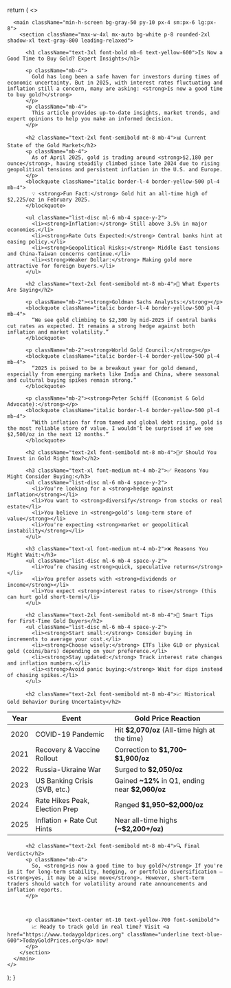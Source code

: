 
  return (
    <>
      <Head>
        <title>Is Now a Good Time to Buy Gold? Expert Insights</title>
        <meta
          name="description"
          content="Explore expert analysis and data-driven insights to determine whether 2025 is a smart time to invest in gold. Learn about market trends, inflation impact, and tips for new investors."
        />
        <meta
          name="keywords"
          content="buy gold 2025, gold investment, is it good time to invest in gold, gold trends 2025"
        />
      </Head>

      <main className="min-h-screen bg-gray-50 py-10 px-4 sm:px-6 lg:px-8">
        <section className="max-w-4xl mx-auto bg-white p-8 rounded-2xl shadow-xl text-gray-800 leading-relaxed">

          <h1 className="text-3xl font-bold mb-6 text-yellow-600">Is Now a Good Time to Buy Gold? Expert Insights</h1>

          <p className="mb-4">
            Gold has long been a safe haven for investors during times of economic uncertainty. But in 2025, with interest rates fluctuating and inflation still a concern, many are asking: <strong>Is now a good time to buy gold?</strong>
          </p>
          <p className="mb-4">
            This article provides up-to-date insights, market trends, and expert opinions to help you make an informed decision.
          </p>

          <h2 className="text-2xl font-semibold mt-8 mb-4">📊 Current State of the Gold Market</h2>
          <p className="mb-4">
            As of April 2025, gold is trading around <strong>$2,180 per ounce</strong>, having steadily climbed since late 2024 due to rising geopolitical tensions and persistent inflation in the U.S. and Europe.
          </p>
          <blockquote className="italic border-l-4 border-yellow-500 pl-4 mb-4">
            💡 <strong>Fun Fact:</strong> Gold hit an all-time high of $2,225/oz in February 2025.
          </blockquote>

          <ul className="list-disc ml-6 mb-4 space-y-2">
            <li><strong>Inflation:</strong> Still above 3.5% in major economies.</li>
            <li><strong>Rate Cuts Expected:</strong> Central banks hint at easing policy.</li>
            <li><strong>Geopolitical Risks:</strong> Middle East tensions and China-Taiwan concerns continue.</li>
            <li><strong>Weaker Dollar:</strong> Making gold more attractive for foreign buyers.</li>
          </ul>

          <h2 className="text-2xl font-semibold mt-8 mb-4">💬 What Experts Are Saying</h2>

          <p className="mb-2"><strong>Goldman Sachs Analysts:</strong></p>
          <blockquote className="italic border-l-4 border-yellow-500 pl-4 mb-4">
            “We see gold climbing to $2,300 by mid-2025 if central banks cut rates as expected. It remains a strong hedge against both inflation and market volatility.”
          </blockquote>

          <p className="mb-2"><strong>World Gold Council:</strong></p>
          <blockquote className="italic border-l-4 border-yellow-500 pl-4 mb-4">
            “2025 is poised to be a breakout year for gold demand, especially from emerging markets like India and China, where seasonal and cultural buying spikes remain strong.”
          </blockquote>

          <p className="mb-2"><strong>Peter Schiff (Economist & Gold Advocate):</strong></p>
          <blockquote className="italic border-l-4 border-yellow-500 pl-4 mb-4">
            “With inflation far from tamed and global debt rising, gold is the most reliable store of value. I wouldn’t be surprised if we see $2,500/oz in the next 12 months.”
          </blockquote>

          <h2 className="text-2xl font-semibold mt-8 mb-4">🕵️‍♂️ Should You Invest in Gold Right Now?</h2>

          <h3 className="text-xl font-medium mt-4 mb-2">✅ Reasons You Might Consider Buying:</h3>
          <ul className="list-disc ml-6 mb-4 space-y-2">
            <li>You're looking for a <strong>hedge against inflation</strong></li>
            <li>You want to <strong>diversify</strong> from stocks or real estate</li>
            <li>You believe in <strong>gold’s long-term store of value</strong></li>
            <li>You're expecting <strong>market or geopolitical instability</strong></li>
          </ul>

          <h3 className="text-xl font-medium mt-4 mb-2">❌ Reasons You Might Wait:</h3>
          <ul className="list-disc ml-6 mb-4 space-y-2">
            <li>You’re chasing <strong>quick, speculative returns</strong></li>
            <li>You prefer assets with <strong>dividends or income</strong></li>
            <li>You expect <strong>interest rates to rise</strong> (this can hurt gold short-term)</li>
          </ul>

          <h2 className="text-2xl font-semibold mt-8 mb-4">🧠 Smart Tips for First-Time Gold Buyers</h2>
          <ul className="list-disc ml-6 mb-4 space-y-2">
            <li><strong>Start small:</strong> Consider buying in increments to average your cost.</li>
            <li><strong>Choose wisely:</strong> ETFs like GLD or physical gold (coins/bars) depending on your preference.</li>
            <li><strong>Stay updated:</strong> Track interest rate changes and inflation numbers.</li>
            <li><strong>Avoid panic buying:</strong> Wait for dips instead of chasing spikes.</li>
          </ul>

          <h2 className="text-2xl font-semibold mt-8 mb-4">📈 Historical Gold Behavior During Uncertainty</h2>

        
<table className="table-auto w-full border border-gray-300 mt-4 text-sm sm:text-base">
  <thead className="bg-gray-100 text-left">
    <tr>
      <th className="border border-gray-300 px-4 py-2">Year</th>
      <th className="border border-gray-300 px-4 py-2">Event</th>
      <th className="border border-gray-300 px-4 py-2">Gold Price Reaction</th>
    </tr>
  </thead>
  <tbody>
    <tr>
      <td className="border border-gray-300 px-4 py-2">2020</td>
      <td className="border border-gray-300 px-4 py-2">COVID-19 Pandemic</td>
      <td className="border border-gray-300 px-4 py-2">Hit <strong>$2,070/oz</strong> (All-time high at the time)</td>
    </tr>
    <tr>
      <td className="border border-gray-300 px-4 py-2">2021</td>
      <td className="border border-gray-300 px-4 py-2">Recovery & Vaccine Rollout</td>
      <td className="border border-gray-300 px-4 py-2">Correction to <strong>$1,700–$1,900/oz</strong></td>
    </tr>
    <tr>
      <td className="border border-gray-300 px-4 py-2">2022</td>
      <td className="border border-gray-300 px-4 py-2">Russia-Ukraine War</td>
      <td className="border border-gray-300 px-4 py-2">Surged to <strong>$2,050/oz</strong></td>
    </tr>
    <tr>
      <td className="border border-gray-300 px-4 py-2">2023</td>
      <td className="border border-gray-300 px-4 py-2">US Banking Crisis (SVB, etc.)</td>
      <td className="border border-gray-300 px-4 py-2">Gained <strong>~12%</strong> in Q1, ending near <strong>$2,060/oz</strong></td>
    </tr>
    <tr>
      <td className="border border-gray-300 px-4 py-2">2024</td>
      <td className="border border-gray-300 px-4 py-2">Rate Hikes Peak, Election Prep</td>
      <td className="border border-gray-300 px-4 py-2">Ranged <strong>$1,950–$2,000/oz</strong></td>
    </tr>
    <tr>
      <td className="border border-gray-300 px-4 py-2">2025</td>
      <td className="border border-gray-300 px-4 py-2">Inflation + Rate Cut Hints</td>
      <td className="border border-gray-300 px-4 py-2">Near all-time highs <strong>(~$2,200+/oz)</strong></td>
    </tr>
  </tbody>
</table>


          <h2 className="text-2xl font-semibold mt-8 mb-4">🔍 Final Verdict</h2>
          <p className="mb-4">
            So, <strong>is now a good time to buy gold?</strong> If you're in it for long-term stability, hedging, or portfolio diversification — <strong>yes, it may be a wise move</strong>. However, short-term traders should watch for volatility around rate announcements and inflation reports.
          </p>

         

          <p className="text-center mt-10 text-yellow-700 font-semibold">
            📈 Ready to track gold in real time? Visit <a href="https://www.todaygoldprices.org" className="underline text-blue-600">TodayGoldPrices.org</a> now!
          </p>
        </section>
      </main>
    </>
  );
}

